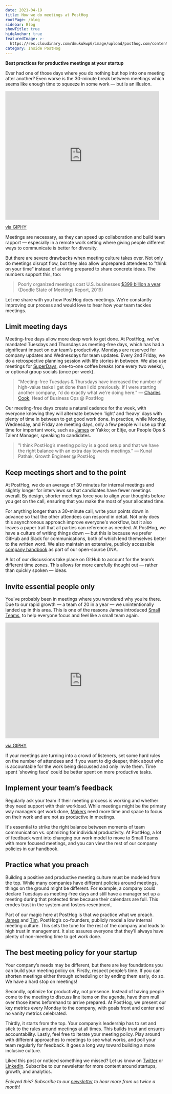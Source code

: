 ```yaml
---
date: 2021-04-19
title: How we do meetings at PostHog
rootPage: /blog
sidebar: Blog
showTitle: true
hideAnchor: true
featuredImage: >-
  https://res.cloudinary.com/dmukukwp6/image/upload/posthog.com/contents/images/blog/how-we-do-meetings/how-we-do-meetings.jpg
category: Inside PostHog
---
```


**Best practices for productive meetings at your startup**

Ever had one of those days where you do nothing but hop into one meeting after another? Even worse is the 30-minute break between meetings which seems like enough time to squeeze in some work — but is an illusion.

<iframe
    src="https://giphy.com/embed/xbH6UeGdW2LzksnNay"
    width="480"
    height="400"
    frameBorder="0"
    class="giphy-embed"
    allowFullScreen
></iframe>
<p>
    <a href="https://giphy.com/gifs/theoffice-the-office-tv-episode-816-xbH6UeGdW2LzksnNay">via GIPHY</a>
</p>

Meetings are necessary, as they can speed up collaboration and build team rapport — especially in a remote work setting where giving people different ways to communicate is better for diversity.

But there are severe drawbacks when meeting culture takes over. Not only do meetings disrupt flow, but they also allow unprepared attendees to "think on your time" instead of arriving prepared to share concrete ideas. The numbers support this, too:

> Poorly organized meetings cost U.S. businesses <a href="https://meeting-report.com/financial-impact-of-meetings/0" target="_blank" rel="noopener noreferrer nofollow">$399 billion a year</a>. (Doodle State of Meetings Report, 2019)

Let me share with you how PostHog does meetings. We’re constantly improving our process and would love to hear how your team tackles meetings.

## Limit meeting days

Meeting-free days allow more deep work to get done. At PostHog, we've mandated Tuesdays and Thursdays as meeting-free days, which has had a significant impact on our team’s productivity. Mondays are reserved for company updates and Wednesdays for team updates. Every 2nd Friday, we do a retrospective planning session with life stories in between. We also use meetings for [SuperDays](https://posthog.com/handbook/people/hiring-process/), one-to-one coffee breaks (one every two weeks), or optional group socials (once per week).

> "Meeting-free Tuesdays & Thursdays have increased the number of high-value tasks I get done than I did previously. If I were starting another company, I'd do exactly what we're doing here." — [Charles Cook](/charles), Head of Business Ops @ PostHog

Our meeting-free days create a natural cadence for the week, with everyone knowing they will alternate between ‘light’ and ‘heavy’ days with plenty of time in between to get good work done. In practice, while Monday, Wednesday, and Friday are meeting days, only a few people will use up that time for important work, such as [James](/james) or Yakko; or Eltje, our People Ops & Talent Manager, speaking to candidates.

> "I think PostHog’s meeting policy is a good setup and that we have the right balance with an extra day towards meetings." — Kunal Pathak, Growth Engineer @ PostHog

## Keep meetings short and to the point

At PostHog, we do an average of 30 minutes for internal meetings and slightly longer for interviews so that candidates have fewer meetings overall. By design, shorter meetings force you to align your thoughts before you get on the call, ensuring that you make the most of your allocated time.

For anything longer than a 30-minute call, write your points down in advance so that the other attendees can respond in detail. Not only does this asynchronous approach improve everyone's workflow, but it also leaves a paper trail that all parties can reference as needed. At PostHog, we have a culture of writing things down — but this is because we prefer GitHub and Slack for communications, both of which lend themselves better to the written word. We also maintain an extensive, publicly accessible [company handbook](https://posthog.com/handbook) as part of our open-source DNA.

A lot of our discussions take place on GitHub to account for the team’s different time zones. This allows for more carefully thought out — rather than quickly spoken — ideas.

## Invite essential people only

You've probably been in meetings where you wondered why you’re there. Due to our rapid growth — a team of 20 in a year — we unintentionally landed up in this area. This is one of the reasons James introduced [Small Teams](https://posthog.com/handbook/company/structure), to help everyone focus and feel like a small team again.

<iframe
    src="https://giphy.com/embed/sMjmhaWPuzFHa"
    width="480"
    height="360"
    frameBorder="0"
    class="giphy-embed"
    allowFullScreen
></iframe>
<p>
    <a href="https://giphy.com/gifs/help-comments-explained-sMjmhaWPuzFHa">via GIPHY</a>
</p>

If your meetings are turning into a crowd of listeners, set some hard rules on the number of attendees and if you want to dig deeper, think about who is accountable for the work being discussed and only invite them. Time spent 'showing face' could be better spent on more productive tasks.

## Implement your team’s feedback

Regularly ask your team if their meeting process is working and whether they need support with their workload. While meetings might be the primary way managers get work done, <a href="http://www.paulgraham.com/makersschedule.html" target="_blank" rel="noopener noreferrer nofollow">Makers</a> need more time and space to focus on their work and are not as productive in meetings.

It's essential to strike the right balance between moments of team communication vs. optimizing for individual productivity. At PostHog, a lot of feedback went into changing our work model to move to Small Teams with more focused meetings, and you can view the rest of our company policies in our handbook.

## Practice what you preach

Building a positive and productive meeting culture must be modeled from the top. While many companies have different policies around meetings, things on the ground might be different. For example, a company could declare Tuesdays as meeting-free days and still have a manager set up a meeting during that protected time because their calendars are full. This erodes trust in the system and fosters resentment.

Part of our magic here at PostHog is that we practice what we preach. [James](/james) and [Tim](/tim), PostHog’s co-founders, publicly model a low internal meeting culture. This sets the tone for the rest of the company and leads to high trust in management. It also assures everyone that they’ll always have plenty of non-meeting time to get work done.

## The best meeting policy for your startup

Your company’s needs may be different, but there are key foundations you can build your meeting policy on. Firstly, respect people’s time. If you can shorten meetings either through scheduling or by ending them early, do so. We have a hard stop on meetings!

Secondly, optimize for productivity, not presence. Instead of having people come to the meeting to discuss line items on the agenda, have them mull over those items beforehand to arrive prepared. At PostHog, we present our key metrics every Monday to the company, with goals front and center and no vanity metrics celebrated.

Thirdly, it starts from the top. Your company’s leadership has to set and stick to the rules around meetings at all times. This builds trust and ensures accountability. Lastly, feel free to iterate your meeting policy. Play around with different approaches to meetings to see what works, and poll your team regularly for feedback. It goes a long way toward building a more inclusive culture.

Liked this post or noticed something we missed? Let us know on <a href="https://twitter.com/PostHog" target="_blank" rel="noopener noreferrer nofollow">Twitter</a> or <a href="https://www.linkedin.com/company/posthog/" target="_blank" rel="noopener noreferrer nofollow">LinkedIn</a>. Subscribe to our newsletter for more content around startups, growth, and analytics.

_Enjoyed this? Subscribe to our [newsletter](https://newsletter.posthog.com/subscribe) to hear more from us twice a month!_


